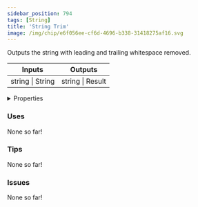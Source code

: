 ```yaml
---
sidebar_position: 794
tags: [String]
title: 'String Trim'
image: /img/chip/e6f056ee-cf6d-4696-b338-31418275af16.svg
---
```


Outputs the string with leading and trailing whitespace removed.



<IChip uuid="e6f056ee-cf6d-4696-b338-31418275af16"/>

<table><thead><tr><th>Inputs</th><th>Outputs</th></tr></thead><tbody><tr><td>string | String</td><td>string | Result</td></tr></tbody></table>

<details>
  <summary>Properties</summary>
  <div>
    <div>
    <table>
      <tbody>
        <tr>
          <td>Is beta required?</td>
          <td>No</td>
        </tr>
        <tr>
          <td>Is chip a trolling risk?</td>
          <td>No</td>
        </tr>
        <tr>
          <td>Is chip a role assignment risk?</td>
          <td>No</td>
        </tr>
        <tr>
          <td>Chip UUID</td>
          <td>e6f056ee-cf6d-4696-b338-31418275af16</td>
        </tr>
        <tr>
          <td>Room availability</td>
          <td>Available everywhere</td>
        </tr>
      </tbody>
    </table>
    </div>
  </div>
</details>

### Uses

None so far!

### Tips

None so far!

### Issues

None so far!